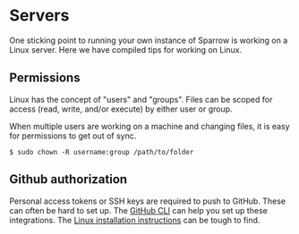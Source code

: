 # Servers

One sticking point to running your own instance of Sparrow is working on a Linux server.
Here we have compiled tips for working on Linux.

## Permissions

Linux has the concept of "users" and "groups". Files can be scoped for access (read, write, and/or execute) by either
user or group.

When multiple users are working on a machine and changing files, it is easy for permissions to get out of sync.

    $ sudo chown -R username:group /path/to/folder

## Github authorization

Personal access tokens or SSH keys are required to push to GitHub. These can often be hard to set up.
The [GitHub CLI](https://cli.github.com/) can help you set up these integrations.
The [Linux installation instructions](https://github.com/cli/cli/blob/trunk/docs/install_linux.md)
can be tough to find.
